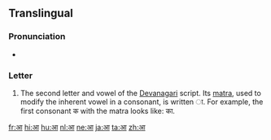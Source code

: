 {{Devanagari character info|hex=0906|name=DEVANAGARI LETTER AA|image=[[File:Deva-ā.png|100px]]}}   
==Translingual==

{{attention|sa}}{{attention|hi}} <!--Each language which uses Devanagari should have its own section-->

===Pronunciation===
* {{IPA|/aː/|lang=mul}}

===Letter===
{{mul-Deva|ā}}

# The second letter and vowel of the [[Devanagari]] script. Its [[matra]], used to modify the inherent vowel in a consonant, is written ा. For example, the first consonant क with the matra looks like: का.

[[fr:आ]]
[[hi:आ]]
[[hu:आ]]
[[nl:आ]]
[[ne:आ]]
[[ja:आ]]
[[ta:आ]]
[[zh:आ]]